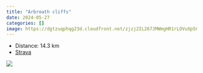 ```yaml
---
title: "Arbroath cliffs"
date: 2024-05-27
categories: []
image: https://dgtzuqphqg23d.cloudfront.net/zjzj2IL267JMWmgHR1rLOVuXpS0W3ZhB0_yAuaoMEOw-768x432.jpg
---
```


- Distance: 14.3 km
- [Strava](https://www.strava.com/activities/11527622005)



![](https://dgtzuqphqg23d.cloudfront.net/zjzj2IL267JMWmgHR1rLOVuXpS0W3ZhB0_yAuaoMEOw-768x432.jpg)



